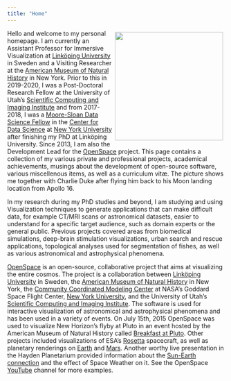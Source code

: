 ```yaml
---
title: "Home"
---
```


::: {.img-float}
![](images/profile.webp){style="float: right; margin: 5px; width: 250px"}
:::

Hello and welcome to my personal homepage. I am currently an Assistant Professor for Immersive Visualization at [Linköping University](https://liu.se) in Sweden and a Visiting Researcher at the [American Museum of Natural History](https://amnh.org) in New York. Prior to this in 2019-2020, I was a Post-Doctoral Research Fellow at the University of Utah's [Scientific Computing and Imaging Institute](https://sci.utah.edu) and from 2017-2018, I was a [Moore-Sloan Data Science Fellow](https://msdse.org) in the [Center for Data Science](https://cds.nyu.edu) at [New York University](https://www.nyu.edu) after finishing my PhD at Linköping University. Since 2013, I am also the Development Lead for the [OpenSpace](https://openspaceproject.com) project. This page contains a collection of my various private and professional projects, academical achievements, musings about the development of open-source software, various miscellenous items, as well as a curriculum vitæ. The picture shows me together with Charlie Duke after flying him back to his Moon landing location from Apollo 16.

In my research during my PhD studies and beyond, I am studying and using Visualization techniques to generate applications that can make difficult data, for example CT/MRI scans or astronomical datasets, easier to understand for a specific target audience, such as domain experts or the general public. Previous projects covered areas from biomedical simulations, deep-brain stimulation visualizations, urban search and rescue applications, topological analyses used for segmentation of fishes, as well as various astronomical and astrophysical phenomena.

[OpenSpace](https://openspaceproject.com) is an open-source, collaborative project that aims at visualizing the entire cosmos. The project is a collaboration between [Linköping University](https://liu.se) in Sweden, the [American Museum of Natural History](https://amnh.org) in New York, the [Community Coordinated Modeling Center](https://ccmc.gsfc.nasa.gov) at NASA's Goddard Space Flight Center, [New York University](https://nyu.edu), and the University of Utah's [Scientific Computing and Imaging Institute](https://sci.utah.edu). The software is used for interactive visualization of astronomical and astrophysical phenomena and has been used in a variety of events. On July 15th, 2015 OpenSpace was used to visualize New Horizon's flyby at Pluto in an event hosted by the American Museum of Natural History called [Breakfast at Pluto](https://www.youtube.com/watch?v=oEFz5JxLd8w). Other projects included visualizations of ESA's [Rosetta](https://www.youtube.com/watch?v=Ap4EgRi_ukM) spacecraft, as well as planetary renderings on [Earth](https://www.youtube.com/watch?v=3exuifro1aM) and [Mars](https://www.youtube.com/watch?v=NWZAg6qpMlE). Another worthy live presentation in the Hayden Planetarium provided information about the [Sun-Earth connection](https://www.youtube.com/watch?v=rDDjcxBP6ag) and the effect of Space Weather on it. See the OpenSpace [YouTube](https://www.youtube.com/@OpenSpaceProj) channel for more examples.

